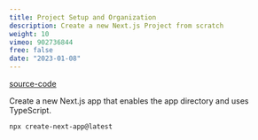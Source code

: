 ```yaml
---
title: Project Setup and Organization
description: Create a new Next.js Project from scratch
weight: 10
vimeo: 902736844
free: false
date: "2023-01-08"
---
```


[source-code](https://www.google.com)

Create a new Next.js app that enables the app directory and uses TypeScript.

```terminal title="command line"
npx create-next-app@latest
```